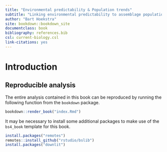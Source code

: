 ```yaml
---
title: "Environmental predictability & Population trends"
subtitle: "Linking environmental predictability to assemblage population trends of Afro-Palearctic migrants"
author: "Bart Hoekstra"
site: bookdown::bookdown_site
documentclass: book
bibliography: references.bib
csl: current-biology.csl
link-citations: yes
---
```


# Introduction {-}

## Reproducible analysis

The entire analysis contained in this book can be reproduced by running the following function from the `bookdown` package.

```r
bookdown::render_book("index.Rmd")
```

It may be necessary to install some additional packages to make use of the `bs4_book` template for this book.

```r
install.packages("remotes")
remotes::install_github("rstudio/bslib")
install.packages("downlit")
```
